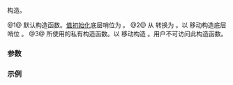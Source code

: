 {{cpp/ranges/enumerate_view/sentinel/title|''sentinel''}}
{{cpp/ranges/enumerate_view/navbar}}

{{dcl begin}}
{{dcl|num=1|since=c++23|1=
/*sentinel*/() = default;
}}
{{dcl|num=2|since=c++23|1=
constexpr /*sentinel*/( /*sentinel*/&lt;!Const&gt; i )
    requires Const &amp;&amp;
        std::convertible_to&lt;ranges::sentinel_t&lt;V&gt;, ranges::sentinel_t&lt;Base&gt;&gt;;
}}
{{dcl|num=3|notes={{mark expos}}|1=
private:
constexpr explicit /*sentinel*/( ranges::sentinel_t&lt;Base&gt; end );
}}
{{dcl end}}

构造{{rlp|/|哨位}}。

@1@ 默认构造函数。[[cpp/language/value_initialization|值初始化]]底层哨位为 {{c|ranges::sentinel_t&lt;Base&gt;()}}。
@2@ 从 {{c|/*sentinel*/&lt;false&gt;}} 转换为 {{c|/*sentinel*/&lt;true&gt;}}。以 {{c|std::move(other.end_)}} 移动构造底层哨位 {{rlpi|/#数据成员|end_}}。
@3@ {{lc|enumerate_view::end}} 所使用的私有构造函数。以 {{c|std::move(end)}} 移动构造 {{rlpi|/#数据成员|end_}}。用户不可访问此构造函数。

===参数===
{{par begin}}
{{par|i|a {{c|/*sentinel*/&lt;false&gt;}}}}
{{par end}}

===示例===
{{example
|code=
|output=
}}

{{langlinks|de|en|es|ja|ru}}